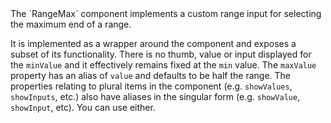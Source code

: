 
<div className="large">
  The `RangeMax` component implements a custom range input
  for selecting the maximum end of a range.
</div>

<Example
  Component={Component}
  code={Source}
/>

It is implemented as a wrapper around the <RangeLink/> component and
exposes a subset of its functionality.  There is no thumb,
value or input displayed for the `minValue` and it effectively
remains fixed at the `min` value.
The `maxValue` property has an alias of `value`
and defaults to be half the range.  The properties relating to plural
items in the <RangeLink/> component  (e.g. `showValues`,
`showInputs`, etc.) also have aliases in the singular form
(e.g. `showValue`, `showInput`, etc).  You can
use either.

<Example
  Component={Extras}
  code={ExtrasSrc}
  undent={2}
/>
